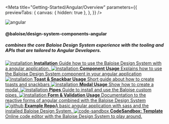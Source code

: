 
<Meta
  title="Getting-Started/Angular/Overview"
  parameters={{
    previewTabs: {
      canvas: { hidden: true },
    },
  }}
/>

<bal-doc-app id="#angular">
  <div className="columns py-4">
    <div className="column is-one-quarter is-flex is-justify-content-center">
      <img style={{ width: '128px' }} src={AngularLogo} alt="angular" />
    </div>
    <div className="column is-flex is-justify-content-center is-flex-direction-column">
      <h4 className="title is-size-4 mb-6">@baloise/design-system-components-angular</h4>
      <h5 className="subtitle is-size-5">
        combines the core Baloise Design System experience with the tooling and APIs that are tailored to Angular
        Developers.
      </h5>
    </div>
  </div>
</bal-doc-app>

<div className="link-list">
  <a className="link-item" href="?path=/docs/getting-started-angular-installation--page">
    <img src={IconInfo} alt="installation" />
    <span>
      <strong>Installation</strong>
      Guide how to use the Baloise Design System with a angular application.
    </span>
  </a>
  <a className="link-item" href="?path=/docs/implementation-component--page#usage-with-angular">
    <img src={AngularLogo} alt="installation" />
    <span>
      <strong>Component Usage</strong>
      Explains how to use the Baloise Design System component in your angular application
    </span>
  </a>
  <a className="link-item" href="?path=/docs/implementation-toast-snackbar--page#usage-with-angular">
    <img src={AngularLogo} alt="installation" />
    <span>
      <strong>Toast & Snackbar Usage</strong>
      Short guide about how to create toasts and snackbars
    </span>
  </a>
  <a className="link-item" href="?path=/docs/implementation-modal--page#usage-with-angular">
    <img src={AngularLogo} alt="installation" />
    <span>
      <strong>Modal Usage</strong>
      Show how to create a modal.
    </span>
  </a>
  <a
    className="link-item"
    href="https://github.com/baloise/web-app-utils/blob/master/packages/pipes/README.md"
    target="_blank"
  >
    <img src={AngularLogo} alt="installation" />
    <span>
      <strong>Pipes</strong>
      Guide to install and use the Baloise custom pipes.
    </span>
  </a>
  <a className="link-item" href="?path=/docs/implementation-form--page#usage-with-angular">
    <img src={AngularLogo} alt="installation" />
    <span>
      <strong>Form & Validation Usage</strong>
      Documentation to the reactive forms of angular combined with the Baloise Design System
    </span>
  </a>
  <a className="link-item" href="https://github.com/baloise/design-system-examples/tree/main/angular" target="_blank">
    <img src={GithubLogo} alt="github" />
    <span>
      <strong>Example Repo</strong>A basic angular application with sass and the installed Baloise Design System.
    </span>
  </a>
  <a className="link-item" href="https://codesandbox.io/s/baloise-design-system-angular-uezry" target="_blank">
    <img src={CodeSandboxLogo} alt="code-sandbox" />
    <span>
      <strong>CodeSandbox: Template</strong>
      Online code editor with the Baloise Design System to play around.
    </span>
  </a>
</div>

<bal-doc-github link="/stories/getting-started/angular/00-overview.stories.mdx"></bal-doc-github>
